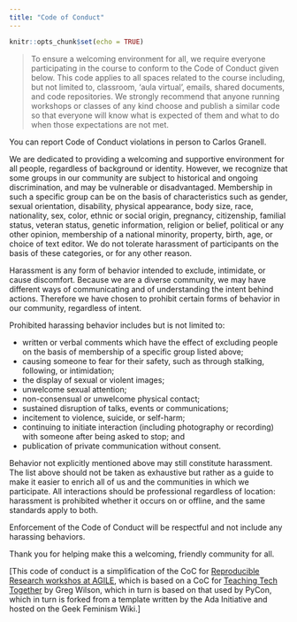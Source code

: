 ```yaml
---
title: "Code of Conduct"
---
```


```r
knitr::opts_chunk$set(echo = TRUE)
```

> To ensure a welcoming environment for all, we require everyone participating in the course to conform to the Code of Conduct given below. This code applies to all spaces related to the course including, but not limited to, classroom, 'aula virtual', emails, shared documents, and code repositories. We strongly recommend that anyone running workshops or classes of any kind choose and publish a similar code so that everyone will know what is expected of them and what to do when those expectations are not met.

You can report Code of Conduct violations in person to Carlos Granell.

We are dedicated to providing a welcoming and supportive environment for all people, regardless of background or identity. However, we recognize that some groups in our community are subject to historical and ongoing discrimination, and may be vulnerable or disadvantaged. Membership in such a specific group can be on the basis of characteristics such as gender, sexual orientation, disability, physical appearance, body size, race, nationality, sex, color, ethnic or social origin, pregnancy, citizenship, familial status, veteran status, genetic information, religion or belief, political or any other opinion, membership of a national minority, property, birth, age, or choice of text editor. We do not tolerate harassment of participants on the basis of these categories, or for any other reason.

Harassment is any form of behavior intended to exclude, intimidate, or cause discomfort. Because we are a diverse community, we may have different ways of communicating and of understanding the intent behind actions. Therefore we have chosen to prohibit certain forms of behavior in our community, regardless of intent.

Prohibited harassing behavior includes but is not limited to:

-   written or verbal comments which have the effect of excluding people on the basis of membership of a specific group listed above;
-   causing someone to fear for their safety, such as through stalking, following, or intimidation;
-   the display of sexual or violent images;
-   unwelcome sexual attention;
-   non-consensual or unwelcome physical contact;
-   sustained disruption of talks, events or communications;
-   incitement to violence, suicide, or self-harm;
-   continuing to initiate interaction (including photography or recording) with someone after being asked to stop; and
-   publication of private communication without consent.

Behavior not explicitly mentioned above may still constitute harassment. The list above should not be taken as exhaustive but rather as a guide to make it easier to enrich all of us and the communities in which we participate. All interactions should be professional regardless of location: harassment is prohibited whether it occurs on or offline, and the same standards apply to both.

Enforcement of the Code of Conduct will be respectful and not include any harassing behaviors.

Thank you for helping make this a welcoming, friendly community for all.

<aside>

[This code of conduct is a simplification of the CoC for [Reproducible Research workshos at AGILE](https://o2r.info/reproducible-agile/), which is based on a CoC for [Teaching Tech Together](http://teachtogether.tech/) by Greg Wilson, which in turn is based on that used by PyCon, which in turn is forked from a template written by the Ada Initiative and hosted on the Geek Feminism Wiki.]

</aside>
